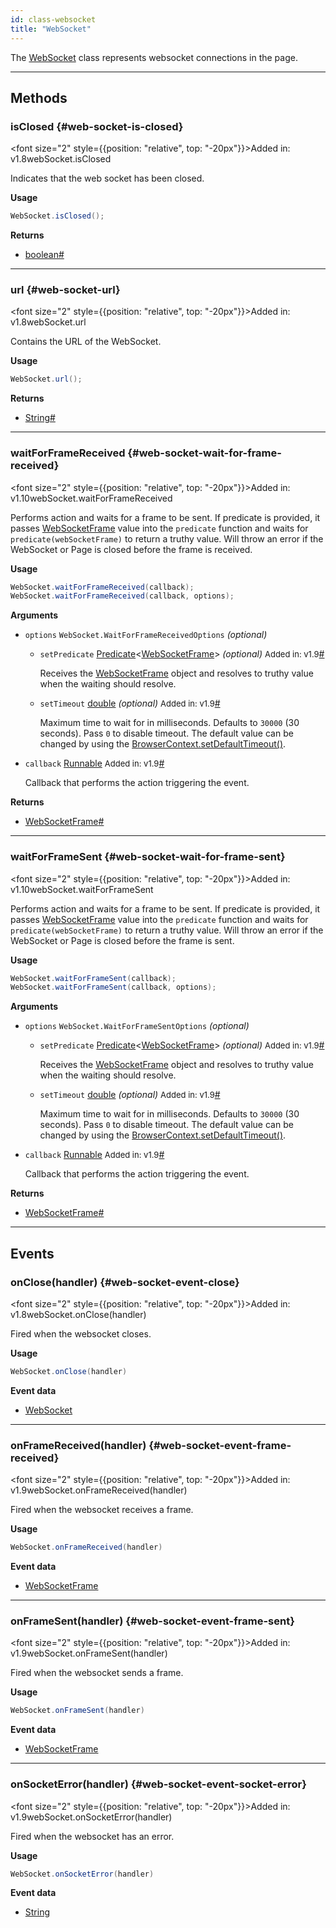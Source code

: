```yaml
---
id: class-websocket
title: "WebSocket"
---
```



The [WebSocket] class represents websocket connections in the page.


---

## Methods

### isClosed {#web-socket-is-closed}

<font size="2" style={{position: "relative", top: "-20px"}}>Added in: v1.8</font><x-search>webSocket.isClosed</x-search>

Indicates that the web socket has been closed.

**Usage**

```java
WebSocket.isClosed();
```

**Returns**
- [boolean]<a aria-hidden="true" tabIndex="-1" class="list-anchor-link" id="web-socket-is-closed-return"/><a href="#web-socket-is-closed-return" class="list-anchor">#</a>

---

### url {#web-socket-url}

<font size="2" style={{position: "relative", top: "-20px"}}>Added in: v1.8</font><x-search>webSocket.url</x-search>

Contains the URL of the WebSocket.

**Usage**

```java
WebSocket.url();
```

**Returns**
- [String]<a aria-hidden="true" tabIndex="-1" class="list-anchor-link" id="web-socket-url-return"/><a href="#web-socket-url-return" class="list-anchor">#</a>

---

### waitForFrameReceived {#web-socket-wait-for-frame-received}

<font size="2" style={{position: "relative", top: "-20px"}}>Added in: v1.10</font><x-search>webSocket.waitForFrameReceived</x-search>

Performs action and waits for a frame to be sent. If predicate is provided, it passes [WebSocketFrame] value into the `predicate` function and waits for `predicate(webSocketFrame)` to return a truthy value. Will throw an error if the WebSocket or Page is closed before the frame is received.

**Usage**

```java
WebSocket.waitForFrameReceived(callback);
WebSocket.waitForFrameReceived(callback, options);
```

**Arguments**
- `options` `WebSocket.WaitForFrameReceivedOptions` *(optional)*
  - `setPredicate` [Predicate]&lt;[WebSocketFrame]&gt; *(optional)* <font size="2">Added in: v1.9</font><a aria-hidden="true" tabIndex="-1" class="list-anchor-link" id="web-socket-wait-for-frame-received-option-predicate"/><a href="#web-socket-wait-for-frame-received-option-predicate" class="list-anchor">#</a>
    
    Receives the [WebSocketFrame] object and resolves to truthy value when the waiting should resolve.
  - `setTimeout` [double] *(optional)* <font size="2">Added in: v1.9</font><a aria-hidden="true" tabIndex="-1" class="list-anchor-link" id="web-socket-wait-for-frame-received-option-timeout"/><a href="#web-socket-wait-for-frame-received-option-timeout" class="list-anchor">#</a>
    
    Maximum time to wait for in milliseconds. Defaults to `30000` (30 seconds). Pass `0` to disable timeout. The default value can be changed by using the [BrowserContext.setDefaultTimeout()](/api/class-browsercontext.mdx#browser-context-set-default-timeout).
- `callback` [Runnable] <font size="2">Added in: v1.9</font><a aria-hidden="true" tabIndex="-1" class="list-anchor-link" id="web-socket-wait-for-frame-received-option-callback"/><a href="#web-socket-wait-for-frame-received-option-callback" class="list-anchor">#</a>
  
  Callback that performs the action triggering the event.

**Returns**
- [WebSocketFrame]<a aria-hidden="true" tabIndex="-1" class="list-anchor-link" id="web-socket-wait-for-frame-received-return"/><a href="#web-socket-wait-for-frame-received-return" class="list-anchor">#</a>

---

### waitForFrameSent {#web-socket-wait-for-frame-sent}

<font size="2" style={{position: "relative", top: "-20px"}}>Added in: v1.10</font><x-search>webSocket.waitForFrameSent</x-search>

Performs action and waits for a frame to be sent. If predicate is provided, it passes [WebSocketFrame] value into the `predicate` function and waits for `predicate(webSocketFrame)` to return a truthy value. Will throw an error if the WebSocket or Page is closed before the frame is sent.

**Usage**

```java
WebSocket.waitForFrameSent(callback);
WebSocket.waitForFrameSent(callback, options);
```

**Arguments**
- `options` `WebSocket.WaitForFrameSentOptions` *(optional)*
  - `setPredicate` [Predicate]&lt;[WebSocketFrame]&gt; *(optional)* <font size="2">Added in: v1.9</font><a aria-hidden="true" tabIndex="-1" class="list-anchor-link" id="web-socket-wait-for-frame-sent-option-predicate"/><a href="#web-socket-wait-for-frame-sent-option-predicate" class="list-anchor">#</a>
    
    Receives the [WebSocketFrame] object and resolves to truthy value when the waiting should resolve.
  - `setTimeout` [double] *(optional)* <font size="2">Added in: v1.9</font><a aria-hidden="true" tabIndex="-1" class="list-anchor-link" id="web-socket-wait-for-frame-sent-option-timeout"/><a href="#web-socket-wait-for-frame-sent-option-timeout" class="list-anchor">#</a>
    
    Maximum time to wait for in milliseconds. Defaults to `30000` (30 seconds). Pass `0` to disable timeout. The default value can be changed by using the [BrowserContext.setDefaultTimeout()](/api/class-browsercontext.mdx#browser-context-set-default-timeout).
- `callback` [Runnable] <font size="2">Added in: v1.9</font><a aria-hidden="true" tabIndex="-1" class="list-anchor-link" id="web-socket-wait-for-frame-sent-option-callback"/><a href="#web-socket-wait-for-frame-sent-option-callback" class="list-anchor">#</a>
  
  Callback that performs the action triggering the event.

**Returns**
- [WebSocketFrame]<a aria-hidden="true" tabIndex="-1" class="list-anchor-link" id="web-socket-wait-for-frame-sent-return"/><a href="#web-socket-wait-for-frame-sent-return" class="list-anchor">#</a>

---

## Events

### onClose(handler) {#web-socket-event-close}

<font size="2" style={{position: "relative", top: "-20px"}}>Added in: v1.8</font><x-search>webSocket.onClose(handler)</x-search>

Fired when the websocket closes.

**Usage**

```java
WebSocket.onClose(handler)
```

**Event data**
- [WebSocket]

---

### onFrameReceived(handler) {#web-socket-event-frame-received}

<font size="2" style={{position: "relative", top: "-20px"}}>Added in: v1.9</font><x-search>webSocket.onFrameReceived(handler)</x-search>

Fired when the websocket receives a frame.

**Usage**

```java
WebSocket.onFrameReceived(handler)
```

**Event data**
- [WebSocketFrame]

---

### onFrameSent(handler) {#web-socket-event-frame-sent}

<font size="2" style={{position: "relative", top: "-20px"}}>Added in: v1.9</font><x-search>webSocket.onFrameSent(handler)</x-search>

Fired when the websocket sends a frame.

**Usage**

```java
WebSocket.onFrameSent(handler)
```

**Event data**
- [WebSocketFrame]

---

### onSocketError(handler) {#web-socket-event-socket-error}

<font size="2" style={{position: "relative", top: "-20px"}}>Added in: v1.9</font><x-search>webSocket.onSocketError(handler)</x-search>

Fired when the websocket has an error.

**Usage**

```java
WebSocket.onSocketError(handler)
```

**Event data**
- [String]


[APIRequest]: /api/class-apirequest.mdx "APIRequest"
[APIRequestContext]: /api/class-apirequestcontext.mdx "APIRequestContext"
[APIResponse]: /api/class-apiresponse.mdx "APIResponse"
[APIResponseAssertions]: /api/class-apiresponseassertions.mdx "APIResponseAssertions"
[Browser]: /api/class-browser.mdx "Browser"
[BrowserContext]: /api/class-browsercontext.mdx "BrowserContext"
[BrowserType]: /api/class-browsertype.mdx "BrowserType"
[CDPSession]: /api/class-cdpsession.mdx "CDPSession"
[ConsoleMessage]: /api/class-consolemessage.mdx "ConsoleMessage"
[Dialog]: /api/class-dialog.mdx "Dialog"
[Download]: /api/class-download.mdx "Download"
[ElementHandle]: /api/class-elementhandle.mdx "ElementHandle"
[FileChooser]: /api/class-filechooser.mdx "FileChooser"
[FormData]: /api/class-formdata.mdx "FormData"
[Frame]: /api/class-frame.mdx "Frame"
[FrameLocator]: /api/class-framelocator.mdx "FrameLocator"
[JSHandle]: /api/class-jshandle.mdx "JSHandle"
[Keyboard]: /api/class-keyboard.mdx "Keyboard"
[Locator]: /api/class-locator.mdx "Locator"
[LocatorAssertions]: /api/class-locatorassertions.mdx "LocatorAssertions"
[Mouse]: /api/class-mouse.mdx "Mouse"
[Page]: /api/class-page.mdx "Page"
[PageAssertions]: /api/class-pageassertions.mdx "PageAssertions"
[Playwright]: /api/class-playwright.mdx "Playwright"
[PlaywrightAssertions]: /api/class-playwrightassertions.mdx "PlaywrightAssertions"
[PlaywrightException]: /api/class-playwrightexception.mdx "PlaywrightException"
[Request]: /api/class-request.mdx "Request"
[RequestOptions]: /api/class-requestoptions.mdx "RequestOptions"
[Response]: /api/class-response.mdx "Response"
[Route]: /api/class-route.mdx "Route"
[Selectors]: /api/class-selectors.mdx "Selectors"
[TimeoutError]: /api/class-timeouterror.mdx "TimeoutError"
[Touchscreen]: /api/class-touchscreen.mdx "Touchscreen"
[Tracing]: /api/class-tracing.mdx "Tracing"
[Video]: /api/class-video.mdx "Video"
[WebError]: /api/class-weberror.mdx "WebError"
[WebSocket]: /api/class-websocket.mdx "WebSocket"
[WebSocketFrame]: /api/class-websocketframe.mdx "WebSocketFrame"
[Worker]: /api/class-worker.mdx "Worker"
[Element]: https://developer.mozilla.org/en-US/docs/Web/API/element "Element"
[EvaluationArgument]: /evaluating.mdx#evaluation-argument "EvaluationArgument"
[Promise]: https://developer.mozilla.org/en-US/docs/Web/JavaScript/Reference/Global_Objects/Promise "Promise"
[iterator]: https://developer.mozilla.org/en-US/docs/Web/JavaScript/Reference/Iteration_protocols "Iterator"
[origin]: https://developer.mozilla.org/en-US/docs/Glossary/Origin "Origin"
[selector]: https://developer.mozilla.org/en-US/docs/Web/CSS/CSS_Selectors "selector"
[Serializable]: https://developer.mozilla.org/en-US/docs/Web/JavaScript/Reference/Global_Objects/JSON/stringify#Description "Serializable"
[UIEvent.detail]: https://developer.mozilla.org/en-US/docs/Web/API/UIEvent/detail "UIEvent.detail"
[UnixTime]: https://en.wikipedia.org/wiki/Unix_time "Unix Time"
[xpath]: https://developer.mozilla.org/en-US/docs/Web/XPath "xpath"

[boolean]: https://docs.oracle.com/javase/tutorial/java/nutsandbolts/datatypes.html "boolean"
[byte&#91;&#93;]: https://docs.oracle.com/javase/tutorial/java/nutsandbolts/datatypes.html "byte[]"
[Consumer]: https://docs.oracle.com/javase/8/docs/api/java/util/function/Consumer.html "Consumer"
[double]: https://docs.oracle.com/javase/tutorial/java/nutsandbolts/datatypes.html "double"
[InputStream]: https://docs.oracle.com/javase/8/docs/api/java/io/InputStream.html "InputStream"
[int]: https://docs.oracle.com/javase/tutorial/java/nutsandbolts/datatypes.html "int"
[JsonObject]: https://www.javadoc.io/doc/com.google.code.gson/gson/latest/com.google.gson/com/google/gson/JsonObject.html "JsonObject"
[List]: https://docs.oracle.com/javase/8/docs/api/java/util/List.html "List"
[Map]: https://docs.oracle.com/javase/8/docs/api/java/util/Map.html "Map"
[null]: https://docs.oracle.com/javase/specs/jls/se8/html/jls-3.html#jls-3.10.7 "null"
[Object]: https://docs.oracle.com/javase/8/docs/api/java/lang/Object.html "Object"
[Path]: https://docs.oracle.com/javase/8/docs/api/java/nio/file/Path.html "Path"
[Pattern]: https://docs.oracle.com/javase/8/docs/api/java/util/regex/Pattern.html "Pattern"
[Predicate]: https://docs.oracle.com/javase/8/docs/api/java/util/function/Predicate.html "Predicate"
[void]: https://docs.oracle.com/javase/tutorial/java/javaOO/methods.html "void"
[Runnable]: https://docs.oracle.com/javase/8/docs/api/java/lang/Runnable.html "Runnable"
[RuntimeException]: https://docs.oracle.com/javase/8/docs/api/java/lang/RuntimeException.html "RuntimeException"
[String]: https://docs.oracle.com/javase/8/docs/api/java/lang/String.html "String"

[all available image tags]: https://mcr.microsoft.com/en-us/product/playwright/java/about "all available image tags"
[Microsoft Artifact Registry]: https://mcr.microsoft.com/en-us/product/playwright/java/about "Microsoft Artifact Registry"
[Dockerfile.jammy]: https://github.com/microsoft/playwright-java/blob/main/utils/docker/Dockerfile.jammy "Dockerfile.jammy"
